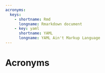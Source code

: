 ```yaml
---
acronyms:
  keys:
    - shortname: Rmd
      longname: Rmarkdown document
    - key: yaml
      shortname: YAML
      longname: YAML Ain't Markup Language
---
```


# Acronyms {.unnumbered}